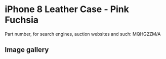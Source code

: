 
# iPhone 8 Leather Case - Pink Fuchsia

Part number, for search engines, auction websites and such: MQHG2ZM/A

## Image gallery

<div style={{ width: '100%', maxWidth: '768px' }}>
<GalleryComponent
    images={[
      {
        original: "/everysource/MQHG2.webp",
        thumbnail: "/everypreview/MQHG2.webp",
      },
      {
        original: "/everysource/MQHG2_AV1_GOLD.webp",
        thumbnail: "/everypreview/MQHG2_AV1_GOLD.webp",
      },
      {
        original: "/everysource/MQHG2_AV1_SILVER.webp",
        thumbnail: "/everypreview/MQHG2_AV1_SILVER.webp",
      },
      {
        original: "/everysource/MQHG2_AV1_SPACE_GRAY.webp",
        thumbnail: "/everypreview/MQHG2_AV1_SPACE_GRAY.webp",
      },
      {
        original: "/everysource/MQHG2_AV2.webp",
        thumbnail: "/everypreview/MQHG2_AV2.webp",
      }
    ]}
  />
</div>